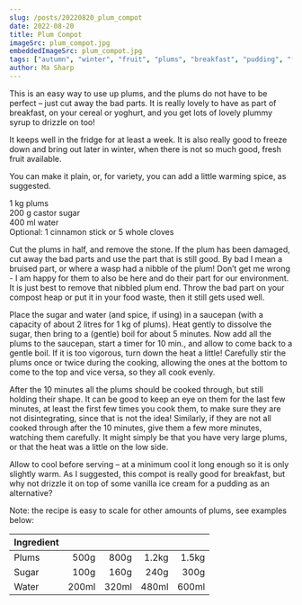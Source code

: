 ```yaml
---
slug: /posts/20220820_plum_compot
date: 2022-08-20
title: Plum Compot
imageSrc: plum_compot.jpg
embeddedImageSrc: plum_compot.jpg
tags: ["autumn", "winter", "fruit", "plums", "breakfast", "pudding", "freezer"]
author: Ma Sharp
---
```


This is an easy way to use up plums, and the plums do not have to be perfect – just cut away the bad parts. It is really lovely to have as part of breakfast, on your cereal or yoghurt, and you get lots of lovely plummy syrup to drizzle on too!  

It keeps well in the fridge for at least a week. It is also really good to freeze down and bring out later in winter, when there is not so much good, fresh fruit available.  

You can make it plain, or, for variety, you can add a little warming spice, as suggested. 

1 kg plums  
200 g castor sugar  
400 ml water  
Optional: 1 cinnamon stick or 5 whole cloves  

Cut the plums in half, and remove the stone. If the plum has been damaged, cut away the bad parts and use the part that is still good. By bad I mean a bruised part, or where a wasp had a nibble of the plum! Don’t get me wrong - I am happy for them to also be here and do their part for our environment. It is just best to remove that nibbled plum end. Throw the bad part on your compost heap or put it in your food waste, then it still gets used well.  

Place the sugar and water (and spice, if using) in a saucepan (with a capacity of about 2 litres for 1 kg of plums). Heat gently to dissolve the sugar, then bring to a (gentle) boil for about 5 minutes. Now add all the plums to the saucepan, start a timer for 10 min., and allow to come back to a gentle boil. If it is too vigorous, turn down the heat a little! Carefully stir the plums once or twice during the cooking, allowing the ones at the bottom to come to the top and vice versa, so they all cook evenly.  

After the 10 minutes all the plums should be cooked through, but still holding their shape. It can be good to keep an eye on them for the last few minutes, at least the first few times you cook them, to make sure they are not disintegrating, since that is not the idea! Similarly, if they are not all cooked through after the 10 minutes, give them a few more minutes, watching them carefully. It might simply be that you have very large plums, or that the heat was a little on the low side.  

Allow to cool before serving – at a minimum cool it long enough so it is only slightly warm. As I suggested, this compot is really good for breakfast, but why not drizzle it on top of some vanilla ice cream for a pudding as an alternative?  

Note: the recipe is easy to scale for other amounts of plums, see examples below:  

|Ingredient |       |       |       |       |
|:----------|------:|------:|------:|------:|
| Plums     | 500g  | 800g  | 1.2kg | 1.5kg |
| Sugar     | 100g  | 160g  | 240g  |  300g |
| Water     | 200ml | 320ml | 480ml | 600ml |
